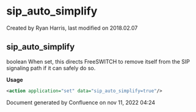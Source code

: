 
# sip_auto_simplify 

 Created by  Ryan Harris, last modified on 2018.02.07

## sip_auto_simplify

boolean When set, this directs FreeSWITCH to remove itself from the SIP signaling path if it can safely do so.

**Usage**

```xml
<action application="set" data="sip_auto_simplify=true"/>
```

Document generated by Confluence on nov 11, 2022 04:24
